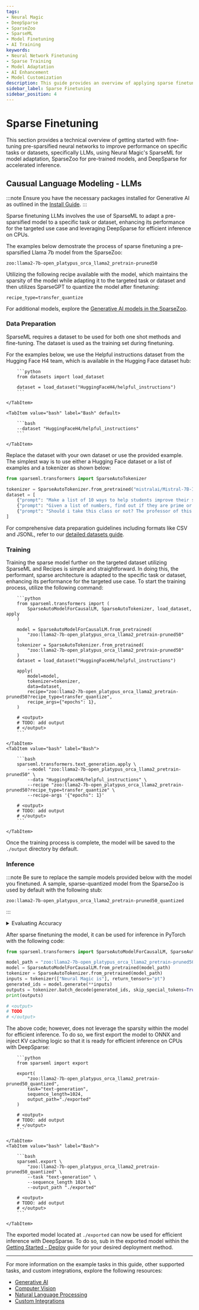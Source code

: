 ```yaml
---
tags:
- Neural Magic
- DeepSparse
- SparseZoo
- SparseML
- Model Finetuning
- AI Training
keywords:
- Neural Network Finetuning
- Sparse Training
- Model Adaptation
- AI Enhancement
- Model Customization
description: This guide provides an overview of applying sparse finetuning techniques to large language models using SparseML, with examples leveraging SparseZoo for model selection and DeepSparse for efficient inference.
sidebar_label: Sparse Finetuning
sidebar_position: 4
---
```


# Sparse Finetuning

This section provides a technical overview of getting started with fine-tuning pre-sparsified neural networks to improve performance on specific tasks or datasets, specifically LLMs, using Neural Magic's SparseML for model adaptation, SparseZoo for pre-trained models, and DeepSparse for accelerated inference.

## Causual Language Modeling - LLMs

:::note
Ensure you have the necessary packages installed for Generative AI as outlined in the [Install Guide](./install#generative-ai).
:::

Sparse finetuning LLMs involves the use of SparseML to adapt a pre-sparsified model to a specific task or dataset, enhancing its performance for the targeted use case and leveraging DeepSparse for efficient inference on CPUs.

The examples below demostrate the process of sparse finetuning a pre-sparsified Llama 7b model from the SparseZoo:
```text
zoo:llama2-7b-open_platypus_orca_llama2_pretrain-pruned50
```

Utilizing the following recipe available with the model, which maintains the sparsity of the model while adapting it to the targeted task or dataset and then utilizes SparseGPT to quantize the model after finetuning:
```text
recipe_type=transfer_quantize
```

For additional models, explore the [Generative AI models in the SparseZoo](https://sparsezoo.neuralmagic.com/?modelSet=generative_ai).

### Data Preparation

SparseML requires a dataset to be used for both one shot methods and fine-tuning.
The dataset is used as the training set during finetuning.

For the examples below, we use the Helpful instructions dataset from the Hugging Face H4 team, which is available in the Hugging Face dataset hub:
<Tabs>
    <TabItem value="python" label="Python" default>

        ```python
        from datasets import load_dataset

        dataset = load_dataset("HuggingFaceH4/helpful_instructions")
        ```

    </TabItem>

    <TabItem value="bash" label="Bash" default>

        ```bash
        --dataset "HuggingFaceH4/helpful_instructions"
        ```

    </TabItem>
</Tabs>

Replace the dataset with your own dataset or use the provided example.
The simplest way is to use either a Hugging Face dataset or a list of examples and a tokenizer as shown below:

```python
from sparseml.transformers import SparseAutoTokenizer

tokenizer = SparseAutoTokenizer.from_pretrained("mistralai/Mistral-7B-Instruct-v0.2")
dataset = [
    {"prompt": "Make a list of 10 ways to help students improve their study skills. Output:", "completion": "1. Make a schedule for studying and stick to it. 2. Study in the same place every time. 3. Set goals for yourself. 4. Take breaks when you need them. 5. Don't cram before an exam. 6. Get enough sleep. 7. Eat healthy food. 8. Exercise regularly. 9. Find a study partner. 10. Reward yourself after completing a task."},
    {"prompt": "Given a list of numbers, find out if they are prime or not. you can answer "prime" or "not prime". Input: List: 1, 4, 6, 8, 9 Output:", "completion": "not prime"},
    {"prompt": "Should i take this class or not? The professor of this class is not good at all. He doesn't teach well and he is always late for class.", "completion": "No"}
]
```

For comprehensive data preparation guidelines including formats like CSV and JSONL, refer to our [detailed datasets guide](../generative-ai/causal-language-modeling/data).

### Training

Training the sparse model further on the targeted dataset utilizing SparseML and Recipes is simple and straightforward.
In doing this, the performant, sparse architecture is adapted to the specific task or dataset, enhancing its performance for the targeted use case.
To start the training process, utilize the following command:

<Tabs>
    <TabItem value="python" label="Python" default>

        ```python
        from sparseml.transformers import (
            SparseAutoModelForCausalLM, SparseAutoTokenizer, load_dataset, apply
        )

        model = SparseAutoModelForCausalLM.from_pretrained(
            "zoo:llama2-7b-open_platypus_orca_llama2_pretrain-pruned50"
        )
        tokenizer = SparseAutoTokenizer.from_pretrained(
            "zoo:llama2-7b-open_platypus_orca_llama2_pretrain-pruned50"
        )
        dataset = load_dataset("HuggingFaceH4/helpful_instructions")

        apply(
            model=model,
            tokenizer=tokenizer,
            data=dataset,
            recipe="zoo:llama2-7b-open_platypus_orca_llama2_pretrain-pruned50?recipe_type=transfer_quantize",
            recipe_args={"epochs": 1},
        )

        # <output>
        # TODO: add output
        # </output>
        ```

    </TabItem>
    <TabItem value="bash" label="Bash">

        ```bash
        sparseml.transformers.text_generation.apply \
            --model "zoo:llama2-7b-open_platypus_orca_llama2_pretrain-pruned50" \
            --data "HuggingFaceH4/helpful_instructions" \
            --recipe "zoo:llama2-7b-open_platypus_orca_llama2_pretrain-pruned50?recipe_type=transfer_quantize" \
            --recipe-args '{"epochs": 1}'

        # <output>
        # TODO: add output
        # </output>
        ```

    </TabItem>
</Tabs>

Once the training process is complete, the model will be saved to the `./output` directory by default.

### Inference

:::note
Be sure to replace the sample models provided below with the model you finetuned.
A sample, sparse-quantized model from the SparseZoo is used by default with the following stub:
```text
zoo:llama2-7b-open_platypus_orca_llama2_pretrain-pruned50_quantized
```
:::

<details>
    <summary>Evaluating Accuracy</summary>

    It is important to evaluate the accuracy of the model to ensure it meets the desired performance requirements.
    To do so, we can use the following code to evaluate the model across a number of benchmarks available in the `lm-eval-harness`:
    <Tabs>
        <TabItem value="python" label="Python" default>

            ```python
            from sparseml import evaluate

            evaluate(
                "zoo:llama2-7b-open_platypus_orca_llama2_pretrain-pruned50_quantized",
                integration="lm-eval-harness"
            )

            # <output>
            # TODO: add output
            # </output>
            ```

        </TabItem>
        <TabItem value="bash" label="Bash">

            ```bash
            sparseml.evaluate \
                "zoo:llama2-7b-open_platypus_orca_llama2_pretrain-pruned50_quantized" \
                --integration "lm-eval-harness"

            # <output>
            # TODO: add output
            # </output>
            ```

        </TabItem>
    </Tabs>

</details>

After sparse finetuning the model, it can be used for inference in PyTorch with the following code:
```python
from sparseml.transformers import SparseAutoModelForCausalLM, SparseAutoTokenizer

model_path = "zoo:llama2-7b-open_platypus_orca_llama2_pretrain-pruned50_quantized"
model = SparseAutoModelForCausalLM.from_pretrained(model_path)
tokenizer = SparseAutoTokenizer.from_pretrained(model_path)
inputs = tokenizer(["Neural Magic is"], return_tensors="pt")
generated_ids = model.generate(**inputs)
outputs = tokenizer.batch_decode(generated_ids, skip_special_tokens=True)
print(outputs)

# <output>
# TODO
# </output>
```

The above code; however, does not leverage the sparsity within the model for efficient inference.
To do so, we first export the model to ONNX and inject KV caching logic so that it is ready for efficient inference on CPUs with DeepSparse:
<Tabs>
    <TabItem value="python" label="Python" default>

        ```python
        from sparseml import export

        export(
            "zoo:llama2-7b-open_platypus_orca_llama2_pretrain-pruned50_quantized",
            task="text-generation",
            sequence_length=1024,
            output_path="./exported"
        )

        # <output>
        # TODO: add output
        # </output>
        ```

    </TabItem>
    <TabItem value="bash" label="Bash">

        ```bash
        sparseml.export \
            "zoo:llama2-7b-open_platypus_orca_llama2_pretrain-pruned50_quantized" \
            --task "text-generation" \
            --sequence_length 1024 \
            --output_path "./exported"

        # <output>
        # TODO: add output
        # </output>
        ```

    </TabItem>
</Tabs>

The exported model located at `./exported` can now be used for efficient inference with DeepSparse.
To do so, sub in the exported model within the [Getting Started - Deploy](../getting-started/deploy) guide for your desired deployment method.

---

For more information on the example tasks in this guide, other supported tasks, and custom integrations, explore the following resources:
- [Generative AI](../generative-ai)
- [Computer Vision](../computer-vision)
- [Natural Language Processing](../nlp)
- [Custom Integrations](../custom-integrations)